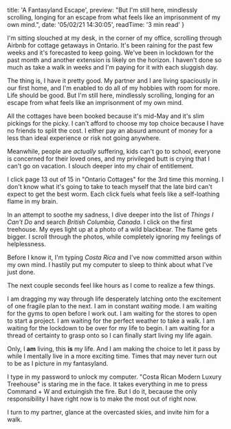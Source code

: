 
  title: 'A Fantasyland Escape',
  preview: "But I'm still here, mindlessly scrolling, longing for an escape from what feels like an imprisonment of my own mind.",
  date: '05/02/21 14:30:05',
  readTime: '3 min read'
}


I'm sitting slouched at my desk, in the corner of my office, scrolling through Airbnb  for cottage getaways in Ontario. It's been raining for the past few weeks and it's forecasted to keep going. We've been in lockdown for the past month and another extension is likely on the horizon. I haven't done so much as take a walk in weeks and I'm paying for it with each sluggish day.

The thing is, I have it pretty good. My partner and I are living spaciously in our first home, and I'm enabled to do all of my hobbies with room for more. Life should be good. But I'm still here, mindlessly scrolling, longing for an escape from what feels like an imprisonment of my own mind.

All the cottages have been booked because it's mid-May and it's slim pickings for the picky. I can't afford to choose my top choice because I have no friends to split the cost. I either pay an absurd amount of money for a less than ideal experience or risk not going anywhere. 

Meanwhile, people are *actually* suffering, kids can't go to school, everyone is concerned for their loved ones, and my privileged butt is crying that I can't go on vacation. I slouch deeper into my chair of entitlement.

I click page 13 out of 15 in "Ontario Cottages" for the 3rd time this morning. I don't know what it's going to take to teach myself that the late bird can't expect to get the best worm. Each click fuels what feels like a self-loathing flame in my brain.

In an attempt to soothe my sadness, I dive deeper into the list of *Things I Can't Do* and search *British Columbia, Canada*. I click on the first treehouse. My eyes light up at a photo of a wild blackbear. The flame gets bigger. I scroll through the photos, while completely ignoring my feelings of helplessness.

Before I know it, I'm typing *Costa Rica* and I've now committed arson within my own mind. I hastily put my computer to sleep to think about what I've just done.

The next couple seconds feel like hours as I come to realize a few things.

I am dragging my way through life desperately latching onto the excitement of one fragile plan to the next. I am in constant *waiting* mode. I am waiting for the gyms to open before I work out. I am waiting for the stores to open to start a project. I am waiting for the perfect weather to take a walk. I am waiting for the lockdown to be over for my life to begin. I am waiting for a thread of certainty to grasp onto so I can finally start living my life again.

Only, I **am** living, this **is** my life. And I am making the choice to let it pass by while I mentally live in a more exciting time. Times that may never turn out to be as I picture in my fantasyland.

I type in my password to unlock my computer. "Costa Rican Modern Luxury Treehouse" is staring me in the face. It takes everything in me to press Command + W and extuingish the fire. But I do it, because the only responsibility I have right now is to make the most out of right now.

I turn to my partner, glance at the overcasted skies, and invite him for a walk.
